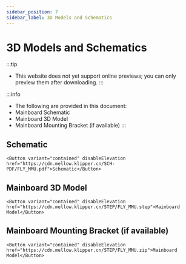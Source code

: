 ```yaml
---
sidebar_position: 7
sidebar_label: 3D Models and Schematics
---
```





# 3D Models and Schematics


:::tip
* This website does not yet support online previews; you can only preview them after downloading.
:::

:::info
* The following are provided in this document:
* Mainboard Schematic
* Mainboard 3D Model
* Mainboard Mounting Bracket (if available)
:::

## Schematic

    <Button variant="contained" disableElevation href="https://cdn.mellow.klipper.cn/SCH-PDF/FLY_MMU.pdf">Schematic</Button>


## Mainboard 3D Model

    <Button variant="contained" disableElevation href="https://cdn.mellow.klipper.cn/STEP/FLY_MMU.step">Mainboard Model</Button>


## Mainboard Mounting Bracket (if available)

    <Button variant="contained" disableElevation href="https://cdn.mellow.klipper.cn/STEP/FLY_MMU.zip">Mainboard Model</Button>